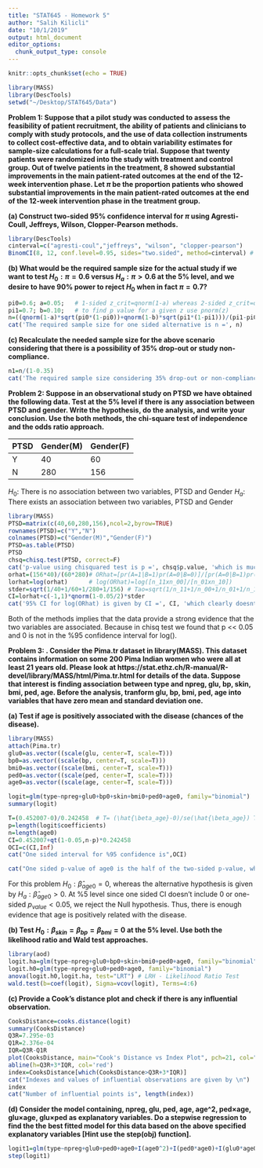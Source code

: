 ```yaml
---
title: "STAT645 - Homework 5"
author: "Salih Kilicli"
date: "10/1/2019"
output: html_document
editor_options: 
  chunk_output_type: console
---
```


```r
knitr::opts_chunk$set(echo = TRUE)
```

```r
library(MASS)
library(DescTools)
setwd("~/Desktop/STAT645/Data")
```

**Problem 1: Suppose that a pilot study was conducted to assess the feasibility of patient recruitment, the ability
of patients and clinicians to comply with study protocols, and the use of data collection instruments to collect cost-effective data, and to obtain variability estimates for sample-size calculations for a full-scale trial. Suppose that twenty patients were randomized into the study with treatment and control group. Out of twelve patients in the treatment, $8$ showed substantial improvements in the main patient-rated outcomes at the end of the $12$-week intervention phase. Let $\pi$ be the proportion patients who showed substantial improvements in the main patient-rated outcomes at the end of the $12$-week intervention phase in the treatment group.**

**(a) Construct two-sided $95\%$ confidence interval for $\pi$ using Agresti-Coull, Jeffreys, Wilson, Clopper-Pearson methods.**

```r
library(DescTools)
cinterval=c("agresti-coul","jeffreys", "wilson", "clopper-pearson")
BinomCI(8, 12, conf.level=0.95, sides="two.sided", method=cinterval) # 8 no of succes, 12 sample size 
```

**(b) What would be the required sample size for the actual study if we want to test $H_0: \pi = 0.6 \ \text{versus} \ H_a: \pi > 0.6$ at the $5\%$ level, and we desire to have $90\%$ power to reject $H_0$ when in fact $\pi = 0.7$?**

```r
pi0=0.6; a=0.05;   # 1-sided z_crit=qnorm(1-a) whereas 2-sided z_crit=qnorm(1-a/2) (quantile)
pi1=0.7; b=0.10;   # to find p value for a given z use pnorm(z)
n=((qnorm(1-a)*sqrt(pi0*(1-pi0))+qnorm(1-b)*sqrt(pi1*(1-pi1)))/(pi1-pi0))^2
cat('The required sample size for one sided alternative is n =', n)
```

**(c) Recalculate the needed sample size for the above scenario considering that there is a possibility of $35\%$ drop-out or study non-compliance.**

```r
n1=n/(1-0.35)
cat('The required sample size considering 35% drop-out or non-compliance possibility is n* =', ceiling(n1))
```

**Problem 2: Suppose in an observational study on PTSD we have obtained the following data. Test at the $5\%$
level if there is any association between PTSD and gender. Write the hypothesis, do the analysis, and write your conclusion. Use the both methods, the chi-square test of independence and the odds ratio approach.**

| PTSD | Gender(M) | Gender(F) |
|------|-----------|-----------|
|  Y   |    40     |     60    |
|  N   |   280     |    156    |

$H_0:$ There is no association between two variables, PTSD and Gender
$H_a:$ There exists an association between two variables, PTSD and Gender

```r
library(MASS)
PTSD=matrix(c(40,60,280,156),ncol=2,byrow=TRUE)
rownames(PTSD)=c("Y","N")
colnames(PTSD)=c("Gender(M)","Gender(F)")
PTSD=as.table(PTSD)
PTSD
chsq=chisq.test(PTSD, correct=F)
cat('p-value using chisquared test is p =', chsq$p.value, 'which is much smaller than alpha=0.05')
orhat=(156*40)/(60*280)# ORhat=[pr(A=1|B=1)pr(A=0|B=0)]/[pr(A=0|B=1)pr(A=1|B=0)]=[n_11xn_00]/[n_01xn_10]
lorhat=log(orhat)      # log(ORhat)=log([n_11xn_00]/[n_01xn_10])
stder=sqrt(1/40+1/60+1/280+1/156) # Tao=sqrt(1/n_11+1/n_00+1/n_01+1/n_10)
CI=lorhat+c(-1,1)*qnorm(1-0.05/2)*stder
cat('95% CI for log(ORhat) is given by CI =', CI, 'which clearly doesnt contain 0')
```
 
Both of the methods implies that the data provide a strong evidence that the two variables are associated. Because in chisq test we found that p << 0.05 and 0 is not in the %95 confidence interval for log(\hat{OR}).
 
 
**Problem 3: . Consider the Pima.tr dataset in library(MASS). This dataset contains information on some $200$ Pima
Indian women who were all at least $21$ years old. Please look at https://stat.ethz.ch/R-manual/R-devel/library/MASS/html/Pima.tr.html for details of the data. Suppose that interest is finding association between type and npreg, glu, bp, skin, bmi, ped, age. Before the analysis, tranform glu, bp, bmi, ped, age into variables that have zero mean and standard deviation one.**

**(a) Test if age is positively associated with the disease (chances of the disease).**

```r
library(MASS)
attach(Pima.tr)
glu0=as.vector((scale(glu, center=T, scale=T)))
bp0=as.vector((scale(bp, center=T, scale=T)))
bmi0=as.vector((scale(bmi, center=T, scale=T)))
ped0=as.vector((scale(ped, center=T, scale=T)))
age0=as.vector((scale(age, center=T, scale=T)))

logit=glm(type~npreg+glu0+bp0+skin+bmi0+ped0+age0, family="binomial")
summary(logit)

T=(0.452007-0)/0.242458  # T= (\hat{\beta_age}-0)/se(\hat{\beta_age}) Test statistic for H_0=\beta_age=0
p=length(logit$coefficients)
n=length(age0)
CI=0.452007+qt(1-0.05,n-p)*0.242458
OCI=c(CI,Inf)
cat("One sided interval for %95 confidence is",OCI)

cat("One sided p-value of age0 is the half of the two-sided p-value, where p=", 0.06228/2)
```

For this problem $H_0: \hat{\beta}_{age0}=0$, whereas the alternative hypothesis is given by $H_a: \hat{\beta}_{age0}>0$. At $\%5$ level since one sided CI doesn't include 0 or one-sided $p_{value}<0.05$, we reject the Null hypothesis. Thus, there is enough evidence that age is positively related with the disease.


**(b) Test $H_0 : \beta_{skin} = \beta_{bp} = \beta_{bmi} = 0$ at the $5\%$ level. Use both the likelihood ratio and Wald test approaches.**

```r
library(aod)
logit.ha=glm(type~npreg+glu0+bp0+skin+bmi0+ped0+age0, family="binomial")
logit.h0=glm(type~npreg+glu0+ped0+age0, family="binomial")
anova(logit.h0,logit.ha, test="LRT") # LRH - Likelihood Ratio Test
wald.test(b=coef(logit), Sigma=vcov(logit), Terms=4:6)
```

**(c) Provide a Cook’s distance plot and check if there is any influential observation.**

```r
CooksDistance=cooks.distance(logit)
summary(CooksDistance)
Q3R=7.295e-03
Q1R=2.376e-04
IQR=Q3R-Q1R
plot(CooksDistance, main="Cook's Distance vs Index Plot", pch=21, col="blue", bg=1)
abline(h=Q3R+3*IQR, col='red')
index=CooksDistance[which(CooksDistance>Q3R+3*IQR)]
cat("Indexes and values of influential observations are given by \n")
index
cat("Number of influential points is", length(index))
```

**(d) Consider the model containing, npreg, glu, ped, age, age^2, ped×age, glu×age, glu×ped as
explanatory variables. Do a stepwise regression to find the the best fitted model for this data
based on the above specified explanatory variables [Hint use the step(obj) function].**

```r
logit1=glm(type~npreg+glu0+ped0+age0+I(age0^2)+I(ped0*age0)+I(glu0*age0)+I(glu0*ped0), family="binomial")
step(logit1)
```


